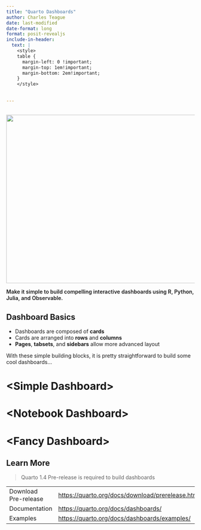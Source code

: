 ```yaml
---
title: "Quarto Dashboards"
author: Charles Teague
date: last-modified
date-format: long
format: posit-revealjs
include-in-header:
  text: |
    <style>
    table {
      margin-left: 0 !important;
      margin-top: 1em!important;
      margin-bottom: 2em!important;
    }
    </style>
  
  
---
```


## 

![](img/customer-churn-dashboard.png){.absolute top="50" left="200" width="550" height="450"}

[Make it simple to build compelling interactive dashboards using R, Python, Julia, and Observable.]{.absolute top="550" left="50" right="50" style="font-weight: 600;"}

## Dashboard Basics

-   Dashboards are composed of **cards**
-   Cards are arranged into **rows** and **columns**
-   **Pages**, **tabsets**, and **sidebars** allow more advanced layout

With these simple building blocks, it is pretty straightforward to build some cool dashboards...

# \<Simple Dashboard\>

# \<Notebook Dashboard\>

# \<Fancy Dashboard\>

## Learn More {.smaller}

> Quarto 1.4 Pre-release is required to build dashboards

|                      |                                                    |
|----------------------|----------------------------------------------------|
| Download Pre-release | <https://quarto.org/docs/download/prerelease.html> |
| Documentation        | <https://quarto.org/docs/dashboards/>              |
| Examples             | <https://quarto.org/docs/dashboards/examples/>     |




